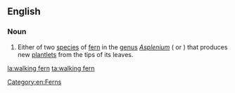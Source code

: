 ==English==
{{wikipedia}}

===Noun===
{{en-noun|head=[[walking]] [[fern]]}}

# Either of two [[species]] of [[fern]] in the [[genus]] ''[[Asplenium]]'' ({{taxlink|Asplenium rhizophyllum|species}} or {{taxlink|Asplenium sibiricum|species}}) that produces new [[plantlet]]s from the tips of its leaves.

[[Category:en:Ferns]]

[[la:walking fern]]
[[ta:walking fern]]